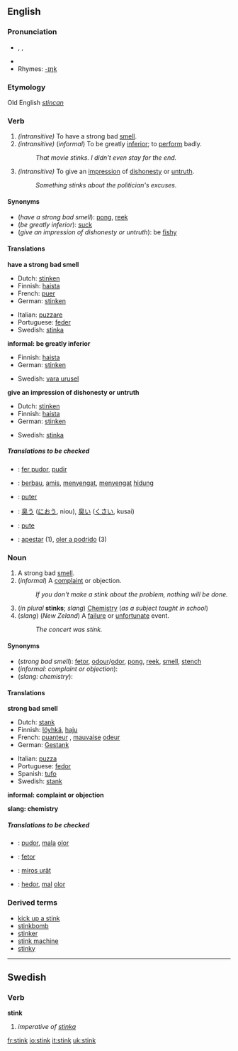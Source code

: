 ==English==

===Pronunciation===
*{{AHD|stĭngk}}, {{IPA|/stɪŋk/}}, {{SAMPA|/stINk/}}
*{{audio|en-us-stink.ogg|Audio (US)}}
*Rhymes: [[Rhymes:English:-ɪŋk|-ɪŋk]]

===Etymology===
Old English ''[[stincan]]''

===Verb===
{{en-verb|stinks|stinking|stank|stunk}}

#''(intransitive)'' To have a strong bad [[smell]].
#''(intransitive)'' (''informal'') To be greatly [[inferior]]; to [[perform]] badly.
#:''That movie stinks.  I didn't even stay for the end.''
#''(intransitive)'' To give an [[impression]] of [[dishonesty]] or [[untruth]].
#:''Something stinks about the politician's excuses.''

====Synonyms====
*(''have a strong bad smell''): [[pong]], [[reek]]
*(''be greatly inferior''): [[suck]]
*(''give an impression of dishonesty or untruth''): be [[fishy]]

====Translations====
'''have a strong bad smell'''
{{top}}
*Dutch: [[stinken]]
*Finnish: [[haista]]
*French: [[puer]]
*German: [[stinken]]
{{mid}}
*Italian: [[puzzare]]
*Portuguese: [[feder]]
*Swedish: [[stinka]]
{{bottom}}

'''informal: be greatly inferior'''
{{top}}
*Finnish: [[haista]]
*German: [[stinken]]
{{mid}}
*Swedish: [[vara urusel]]
{{bottom}}

'''give an impression of dishonesty or untruth'''
{{top}}
*Dutch: [[stinken]]
*Finnish: [[haista]]
*German: [[stinken]]
{{mid}}
*Swedish: [[stinka]]
{{bottom}}

=====Translations to be checked=====
<!--Remove this section once all of the translations below have been moved into the tables above.-->
{{checktrans}}

*{{ttbc|Catalan}}: [[fer pudor]], [[pudir]]
*{{ttbc|Indonesian}}: [[bau|berbau]], [[amis]], [[sengat|menyengat]], [[sengat|menyengat]] [[hidung]]
*{{ttbc|Interlingua}}: [[puter]]
*{{ttbc|Japanese}}: [[臭う]] ([[におう]], niou), [[臭い]] ([[くさい]], kusai)
*{{ttbc|Romanian}}: [[pute]]
*{{ttbc|Spanish}}: [[apestar]] (1), [[oler a podrido]] (3)

===Noun===
{{en-noun}}

#A strong bad [[smell]].
#(''informal'') A [[complaint]] or objection.
#:''If you don't make a stink about the problem, nothing will be done.''
#(''in plural'' '''stinks'''; ''slang'') [[Chemistry]] (''as a subject taught in school'')
#(''slang'') (''New Zeland'') A [[failure]] or [[unfortunate]] event.
#:''The concert was stink.''

====Synonyms====
*(''strong bad smell''): [[fetor]], [[odour]]/[[odor]], [[pong]], [[reek]], [[smell]], [[stench]]
*(''informal: complaint or objection''):
*(''slang: chemistry''):

====Translations====
'''strong bad smell'''
{{top}}
*Dutch: [[stank]] {{m}}
*Finnish: [[löyhkä]], [[haju]]
*French: [[puanteur]] {{f}}, [[mauvais]]e [[odeur]] {{f}}
*German: [[Gestank]] {{m}}
{{mid}}
*Italian: [[puzza]] {{f}}
*Portuguese: [[fedor]] {{m}}
*Spanish: [[tufo]] {{m}}
*Swedish: [[stank#Swedish|stank]]
{{bottom}}

'''informal: complaint or objection'''
<!--Note: add INFORMAL terms to this table, where these exist-->
{{top}}
{{mid}}
{{bottom}}

'''slang: chemistry'''
<!--Note: add SLANG terms to this table, where these exist-->
{{top}}
{{mid}}
{{bottom}}

=====Translations to be checked=====
<!--Remove this section once all of the translations below have been moved into the tables above.-->
{{checktrans}}

*{{ttbc|Catalan}}: [[pudor]], [[mala]] [[olor#Catalan|olor]]
*{{ttbc|Interlingua}}: [[fetor#Interlingua|fetor]]
*{{ttbc|Romanian}}: [[miros urât]]
*{{ttbc|Spanish}}: [[hedor]],  [[mal]] [[olor#Spanish|olor]]

===Derived terms===
*[[kick up a stink]]
*[[stinkbomb]]
*[[stinker]]
*[[stink machine]]<!-- (rare)-->
*[[stinky]]

----

==Swedish==

===Verb===
'''stink'''

#''imperative of [[stinka]]''

[[fr:stink]]
[[io:stink]]
[[it:stink]]
[[uk:stink]]